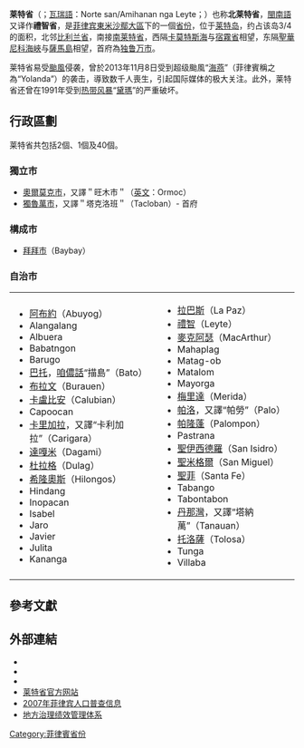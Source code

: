 {{NoteTA|G1=PHL|1=zh-cn:邮政编码; zh-hk:郵區編號; zh-tw:郵遞區號}}
{{Infobox settlement
| name                            = 莱特省
| official_name                   = Amihanang Leyte
| settlement_type                 = {{PH wikidata|settlement_type}}
| image_skyline                   = Leyte Provincial Capitol.jpg
| image_caption                   = {{le|莱特省议会大厦|Leyte Provincial Capitol}}
| image_flag                      = {{PH wikidata|image_flag}}
| flag_size                       = 120x80px
| image_seal                      = File:Leyte Province seal.svg
| seal_size                       = 85x85px
| image_shield                    = 
| image_map                       = {{PH wikidata|image_map}}
| map_caption                     = 莱特省在[[菲律宾|菲律宾]]的位置
| coordinates                     = {{coord|11|00|N|124|51|E|region:PH|display=inline,title}}
| subdivision_type                = [[世界政區索引|國家]]
| subdivision_name                = {{flag|Philippines}}
| subdivision_type1               = [[大區_(菲律賓)|大區]]
| subdivision_name1               = [[西米沙鄢|西米沙鄢]]（第6政區）
| established_title               = 成立时间
| established_date                = 1735年<ref name=leyteprov1>[http://www.cbcponline.net/jurisdictions/palo.html Archdiocese of Palo] {{Webarchive|url=https://web.archive.org/web/20120214005417/http://www.cbcponline.net/jurisdictions/palo.html |date=2012-02-14 }}</ref>
| seat_type                       = 首府
| seat                            = [[独鲁万市|独鲁万市]]
| leader_party                    = 
| leader_title                    = 省长
| leader_name                     = {{le|Leopoldo Dominico Petilla|Leopoldo Dominico Petilla|Leopoldo Petilla}}（{{le|菲律賓民主黨–人民力量|PDP–Laban}}）
| leader_title1                   = 副省长
| leader_name1                    = {{le|Carlo Loreto|Carlo Loreto}}（[[菲律賓自由黨|菲律賓自由黨]]）
| leader_title2                   = [[菲律賓眾議院|國會代表]]
| leader_name2                    = {{Collapsible list
| title       = 国会议员
| frame_style = border:none; padding: 0;
| list_style  = text-align:left;display:none;
| 1 = {{le|Ferdinand Martin G. Romualdez|Ferdinand Martin G. Romualdez|Martin Romualdez}}（第一選區；[[基督教穆斯林民主力量党|基督教穆斯林民主力量党]]）
| 2 = Lolita Karen T. Javier（第二選區）
| 3 = Vicente Veloso（第三選區；菲律賓民主黨–人民力量）
| 4 = {{le|Lucy Torres Gomez}}（第四選區；菲律賓民主黨–人民力量）
| 5 = Carl Nicolas C. Cari（第五選區）
}}
| area_footnotes                  = <ref name=nscblist>{{cite web|title=List of Provinces |url=http://www.nscb.gov.ph/activestats/psgc/listprov.asp |access-date=2013-06-12 |location=[[马卡蒂|Makati City]], [[Philippines|Philippines]] |archive-url=https://www.webcitation.org/6DpMOBTiK?url=http://www.nscb.gov.ph/activestats/psgc/listprov.asp |archive-date=2013-01-21 }}</ref>
| area_total_km2                  = {{PH wikidata|area}}
| area_rank                       = 13（共81）
| area_note                       = （不含独鲁万市）
| elevation_max_m                 = 1,348
| elevation_max_point             = [[Alto_Peak|Alto 峰]]
| population_footnotes            = {{PH census|current|08}}
| population_total                = {{PH wikidata|population_total}}
| population_as_of                = 2015年
| population_rank                 = 14（共81）
| population_density_km2          = auto
| population_density_rank         = 34（共81）
| population_note                 = （不含独鲁万市）
| population_demonym              = 莱特人（[[菲律宾文|菲律宾文]]：Leytehanon；[[西班牙文|西班牙文]]：Leyteño）
| demographics_type1              = 分區
| demographics1_title1            = {{le|菲律賓城市|Cities of the Philippines#Independent cities|獨立市}}
| demographics1_info1             = {{Collapsible list
| titlestyle              = font-weight:normal;text-align:left;background-color:WhiteSmoke;
| title                   = 2
 | [[奧爾莫克市|奧爾莫克市]]
 | [[独鲁万市|独鲁万市]]
}}
| demographics1_title2            = {{le|菲律賓城市|Cities of the Philippines|構成市}}
| demographics1_info2             = {{Collapsible list
| titlestyle              = font-weight:normal;text-align:left;background-color:WhiteSmoke;
| title                   = 1
 | [[拜拜市|拜拜市]]
}}
| demographics1_title3            = {{le|自治市 (菲律賓)|Municipalities of the Philippines|自治市}}
| demographics1_info3             = {{Collapsible list
| titlestyle              = font-weight:normal;text-align:left;background-color:WhiteSmoke;
| title                   = 40
 | [[阿布約|阿布約]]
 | [[Alangalang,_Leyte|Alangalang]]
 | [[Albuera,_Leyte|Albuera]]
 | [[Babatngon,_Leyte|Babatngon]]
 | [[Barugo,_Leyte|Barugo]]
 | [[巴托_(莱特省)|巴托]]
 | [[布拉文|布拉文]]
 | [[卡盧比安|卡盧比安]]
 | [[Capoocan,_Leyte|Capoocan]]
 | [[卡里加拉|卡里加拉]]
 | [[達嘎米|達嘎米]]
 | [[杜拉格_(菲律宾)|杜拉格]]
 | [[希隆奧斯|希隆奧斯]]
 | [[Hindang,_Leyte|Hindang]]
 | [[Inopacan,_Leyte|Inopacan]]
 | [[Isabel,_Leyte|Isabel]]
 | [[Jaro,_Leyte|Jaro]]
 | [[Javier,_Leyte|Javier]]
 | [[Julita,_Leyte|Julita]]
 | [[Kananga,_Leyte|Kananga]]
 | [[拉巴斯_(莱特省)|拉巴斯]]
 | [[莱特_(莱特省)|莱特]]
 | [[麦克阿瑟_(莱特省)|麦克阿瑟]]
 | [[Mahaplag,_Leyte|Mahaplag]]
 | [[Matag-ob,_Leyte|Matag-ob]]
 | [[Matalom,_Leyte|Matalom]]
 | [[Mayorga,_Leyte|Mayorga]]
 | [[梅里达_(莱特省)|梅里达]]
 | [[帕洛_(菲律宾)|帕洛]]
 | [[帕隆蓬|帕隆蓬]]
 | [[Pastrana,_Leyte|Pastrana]]
 | [[圣伊西德罗_(莱特省)|圣伊西德罗]]
 | [[圣米格尔_(莱特省)|圣米格尔]]
 | [[圣菲_(莱特省)|圣菲]]
 | [[Tabango,_Leyte|Tabango]]
 | [[Tabontabon,_Leyte|Tabontabon]]
 | [[丹那湾_(莱特省)|丹那湾]]
 | [[托洛萨_(莱特省)|托洛萨]]
 | [[Tunga,_Leyte|Tunga]]
 | [[Villaba,_Leyte|Villaba]]
}}
| demographics1_title4            = [[描籠涯|描籠涯]]
| demographics1_info4             = {{unbulleted list | 1,393 | {{small|包括{{le|菲律賓城市|Cities of the Philippines#Independent cities|獨立市}}：}} 1,641 }}
| demographics1_title5            = [[菲律賓眾議院|选区]]
| demographics1_info5             = {{le|莱特省立法区|Legislative districts of Leyte|莱特省第一至第六选区}}{{small|（与[[奧爾莫克市|奧爾莫克市]]及[[独鲁万市|独鲁万市]]共有）}}
| timezone                        = [[菲律賓標準時間|PST]]
| utc_offset                      = {{PH wikidata|utc_offset}}
| postal_code_type                = {{le|菲律宾邮政编码列表|List of ZIP codes in the Philippines|邮政编码}}
| postal_code                     = {{PH wikidata|postal_code}}
| area_code_type                  = {{areacodestyle}}
| area_code                       = {{PH wikidata|area_code}}
| iso_code                        = {{PH wikidata|iso_code}}
| blank_name_sec1                 = 使用语言
| blank_info_sec1                 = {{hlist | [[瓦瑞語|瓦瑞語]] | [[宿霧語|宿霧語]] | {{le|拜拜語|Baybay language}} | [[菲律賓英語|英語]] | [[他加祿語|他加祿語]]}}
| website                         = {{PH wikidata|website}}
}}

'''莱特省'''（{{lang-ceb|Amihanang Leyte}}；[[瓦瑞語|瓦瑞語]]：Norte san/Amihanan nga Leyte；{{lang-tl|Lalawigan ng Leyte}}）也称'''北莱特省'''，[[閩南語|閩南語]]又译作'''禮智省'''，是[[菲律宾|菲律宾]][[東米沙鄢|東米沙鄢]][[大區_(菲律賓)|大區]]下的一個[[菲律宾省份列表|省份]]，位于[[莱特岛|莱特岛]]，约占该岛3/4的面积，北邻[[比利兰省|比利兰省]]，南接[[南莱特省|南莱特省]]，西隔[[卡莫特斯海|卡莫特斯海]]与[[宿霧省|宿霧省]]相望，东隔[[聖華尼科海峽|聖華尼科海峽]]与[[薩馬島|薩馬島]]相望，首府為[[独鲁万市|独鲁万市]]。

莱特省易受[[颱風|颱風]]侵袭，曾於2013年11月8日受到超级颱風“[[颱風海燕_(2013年)|海燕]]”（菲律賓稱之為“Yolanda”）的袭击，導致数千人喪生，引起国际媒体的极大关注。此外，莱特省还曾在1991年受到[[热带风暴|热带风暴]]“[[熱帶風暴黛瑪|黛瑪]]”的严重破坏。

==行政區劃==
莱特省共包括2個{{le|菲律賓城市|Cities of the Philippines#Independent cities|獨立市}}、1個{{le|菲律賓城市|Cities of the Philippines|構成市}}及40個{{le|自治市 (菲律賓)|Municipalities of the Philippines|自治市}}。

===獨立市===
* [[奧爾莫克市|奧爾莫克市]]，又譯＂旺木市＂（[[英文|英文]]：Ormoc）
* [[獨魯萬市|獨魯萬市]]，又譯＂塔克洛班＂（Tacloban）- 首府

===構成市===
* [[拜拜市|拜拜市]]（Baybay）

=== 自治市 ===
{| border="0"
|-----
| valign="top" |
* [[阿布約|阿布約]]（Abuyog）
* Alangalang
* Albuera
* Babatngon
* Barugo
* [[巴托_(莱特省)|巴托]]，[[咱儂話|咱儂話]]“描島”（Bato）
* [[布拉文|布拉文]]（Burauen）
* [[卡盧比安|卡盧比安]]（Calubian）
* Capoocan
* [[卡里加拉|卡里加拉]]，又譯“卡利加拉”（Carigara）
* [[達嘎米|達嘎米]]（Dagami）
* [[杜拉格_(菲律宾)|杜拉格]]（Dulag）
* [[希隆奧斯|希隆奧斯]]（Hilongos）
* Hindang
* Inopacan
* Isabel
* Jaro
* Javier
* Julita
* Kananga
| valign="top" |
* [[拉巴斯_(莱特省)|拉巴斯]]（La Paz）
* [[莱特_(莱特省)|禮智]]（Leyte）
* [[麦克阿瑟_(莱特省)|麥克阿瑟]]（MacArthur）
* Mahaplag
* Matag-ob
* Matalom
* Mayorga
* [[梅里达_(莱特省)|梅里達]]（Merida）
* [[帕洛_(菲律宾)|帕洛]]，又譯“帕勞”（Palo）
* [[帕隆蓬|帕隆蓬]]（Palompon）
* Pastrana
* [[圣伊西德罗_(莱特省)|聖伊西德羅]]（San Isidro）
* [[圣米格尔_(莱特省)|聖米格爾]]（San Miguel）
* [[圣菲_(莱特省)|聖菲]]（Santa Fe）
* Tabango
* Tabontabon
* [[丹那湾_(莱特省)|丹那灣]]，又譯“塔納萬”（Tanauan）
* [[托洛萨_(莱特省)|托洛薩]]（Tolosa）
* Tunga
* Villaba
|}

==參考文獻==
{{reflist}}

==外部連結==
{{GeoGroup}}
* {{wikivoyage-inline|Leyte}}
* {{Commons category-inline}}
* {{OSM relation|1506532}}
* [https://archive.is/20121205091516/http://www.leyte.org.ph/ 莱特省官方网站]
* [https://web.archive.org/web/20120910051344/http://www.census.gov.ph/data/pressrelease/2008/pr0830tx.html 2007年菲律宾人口普查信息]
* [https://web.archive.org/web/20160422074246/http://www.blgs.gov.ph/lgpmsv2/cmshome/index.php?pageID=23&frmIdDcfCode=7&fLguType=CM&frmIdRegion=11&frmIdProvince=62 地方治理绩效管理体系]

{{Geographic Location1
| Centre    = 莱特省
| North     = [[比利兰省|比利兰省]]
| Northeast = ''[[聖華尼科海峽|聖華尼科海峽]]'' / [[薩馬省|薩馬省]]
| East      = ''[[莱特湾|莱特湾]]''
| South     = [[南莱特省|南莱特省]]
| Southwest = [[保和省|保和省]] / ''[[卡莫特斯海|卡莫特斯海]]''
| West      = [[宿霧省|宿霧省]] / ''[[卡莫特斯海|卡莫特斯海]]''
| Northwest = [[馬斯巴特省|馬斯巴特省]] / ''[[薩馬海|薩馬海]]''
}}

{{菲律賓行政區劃}}
{{Authority control}}

{{DEFAULTSORT:Leyte (Province)}}
[[Category:菲律賓省份|Category:菲律賓省份]]
